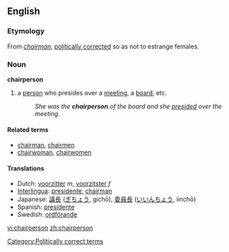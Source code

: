 ==English==
=== Etymology ===
From ''[[chairman]]'', [[politically correct]]ed so as not to estrange females.

=== Noun === 
'''chairperson'''<!-- plural chairpeople or chairpersons or both? -->

#a [[person]] who presides over a [[meeting]], a [[board]], etc.
#:''She was the '''chairperson''' of the board and she [[preside]]d over the meeting''.

==== Related terms ====
*[[chairman]], [[chairmen]]
*[[chairwoman]], [[chairwomen]]

==== Translations ====
*Dutch: [[voorzitter]] ''m'', [[voorzitster]] ''f''
*[[Interlingua]]: [[presidente]], [[chairman]]
*Japanese: [[議長]] ([[ぎちょう]], gichō), [[委員長]] ([[いいんちょう]], iinchō)
*Spanish: [[presidente]]
*Swedish: [[ordförande]]

[[Category:Politically correct terms]]

[[vi:chairperson]]
[[zh:chairperson]]